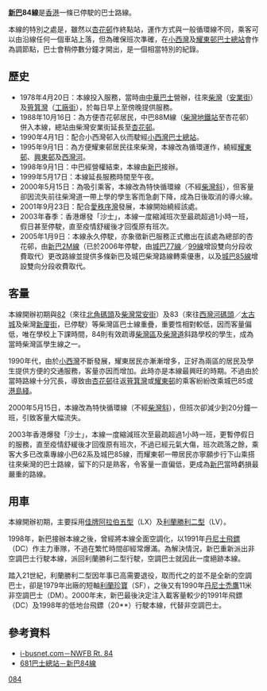 {{Infobox Bus Route
| image=
| number= 新巴84線
| operator= [[新世界第一巴士|新世界第一巴士]]
| garage= 
| length=16.4公里
| time= 57分鐘
| start= 杏花邨
| via= 小西灣、杏花邨、筲箕灣、耀東及西灣河
| end=（循環線）
| level= 0600-0000
| level1= 0600-0000
| frequency= 20-30分鐘一班
| Other_route= 
| vehicle=[[丹尼士飛鏢|丹尼士飛鏢]]<BR>（DC、20**）
| Fare= $3.9
| Section_Fare1=
| Section_Fare2=
| bgcolor= orange
| fontcolor= green
| compete= 專線小巴62、62A<BR>[[城巴85線|城巴85線]]
}}
'''[[新巴|新巴]]84線'''是[[香港|香港]]一條已停駛的巴士路線。

本線的特別之處是，雖然以[[杏花邨|杏花邨]]作終點站，運作方式與一般循環線不同，乘客可以由沿線任何一個車站上落，但為確保班次準確，在[[小西灣|小西灣]]及[[耀東邨巴士總站|耀東邨巴士總站]]會作為調節點，巴士會稍停數分鐘才開出，是一個相當特別的紀錄。

==歷史==
*1978年4月20日：本線投入服務，當時由[[中華巴士|中華巴士]]營辦，往來[[柴灣|柴灣]]（[[安業街|安業街]]）及[[筲箕灣|筲箕灣]]（[[工廠街|工廠街]]），於每日早上至傍晚提供服務。
*1988年10月16日：為方便杏花邨居民，中巴88M線（[[柴灣地鐵站|柴灣地鐵站]]至杏花邨）併入本線，總站由柴灣安業街延長至[[杏花邨|杏花邨]]。
*1990年4月1日：配合小西灣邨入伙而駛經[[小西灣巴士總站|小西灣巴士總站]]。
*1995年9月1日：為方便耀東邨居民往來柴灣，本線改為循環運作，繞經[[耀東邨|耀東邨]]、[[興東邨|興東邨]]及[[西灣河|西灣河]]。
*1998年9月1日：中巴經營權結束，本線由[[新巴|新巴]]接辦。
*1999年5月17日：本線延長服務時間至午夜。
*2000年5月15日：為吸引乘客，本線改為特快循環線（不經[[柴灣道|柴灣斜]]），但客量卻因流失前往柴灣道一帶上學的學生客而急劇下降，成為日後取消的導火線。
*2001年9月23日：配合[[愛秩序灣|愛秩序灣]]發展，本線開始繞經該處。
*2003年春季：香港爆發「沙士」，本線一度縮減班次至最疏超過1小時一班，假日甚至停駛，直至疫情舒緩後才回復原有班次。
*2005年1月9日：本線永久停駛，亦象徵新巴服務正式撤出在該處為總部的杏花邨，由[[新巴2M線|新巴2M線]]（已於2006年停駛，由[[城巴77線|城巴77線]]／[[城巴99線|99線]]增設雙向分段收費取代）更改路線並提供多條新巴及城巴柴灣路線轉乘優惠，以及[[城巴85線|城巴85線]]增設雙向分段收費取代。

==客量==
本線開辦初期與[[新巴82線|82]]（來往[[北角碼頭|北角碼頭]]及[[柴灣|柴灣]][[常安街|常安街]]）及83（來往[[西灣河碼頭|西灣河碼頭]]／[[太古城|太古城]]及柴灣[[新廈街|新廈街]]，已停駛）等柴灣區巴士線重疊，重要性相對較低，因而客量偏低，唯在學校上下課時間，84則有效疏導[[柴灣區|柴灣區]]及[[柴灣道|柴灣道]]斜路學校的學生，成為當時柴灣區學生線之一。

1990年代，由於[[小西灣|小西灣]]不斷發展，耀東居民亦漸漸增多，正好為兩區的居民及學生提供方便的交通服務，客量亦因而增加。此時亦是本線最興旺的時期。不過由於當時路線十分冗長，導致由[[杏花邨|杏花邨]]往返[[筲箕灣|筲箕灣]]或[[耀東邨|耀東邨]]的乘客紛紛改乘城巴85或[[港島綫|港島綫]]。

2000年5月15日，本線改為特快循環線（不經[[柴灣道|柴灣斜]]），但班次卻減少到20分鐘一班，引致客量大幅流失。

2003年香港爆發「沙士」，本線一度縮減班次至最疏超過1小時一班，更暫停假日的服務，直至疫情舒緩後才回復原有班次，不過已經元氣大傷，班次疏落之餘，乘客大多已改乘專線小巴62系及城巴85線，而耀東邨一帶居民亦寧願步行下山乘搭往來柴灣的巴士路線，留下的只是熟客，令客量一直偏低，更成為[[新巴|新巴]]當時虧損最嚴重的路線。

==用車==
本線開辦初期，主要採用[[佳牌阿拉伯五型|佳牌阿拉伯五型]]（LX）及[[利蘭勝利二型|利蘭勝利二型]]（LV）。

1998年，新巴接辦本線之後，曾經將本線全面空調化，以1991年[[丹尼士飛鏢|丹尼士飛鏢]]（DC）作主力車隊，不過在繁忙時間卻經常爆滿。為解決情況，新巴重新派出非空調巴士行駛本線，派回利蘭勝利二型行駛，空調巴士就因此一度絕跡本線。

踏入21世紀，利蘭勝利二型因年事已高需要退役，取而代之的並不是全新的空調巴士，卻是1979年出廠的短軸[[利蘭珍寶|利蘭珍寶]]（SF），之後又有1990年[[丹尼士禿鷹|丹尼士禿鷹]]11米非空調巴士（DM）。2000年末，新巴最後決定注入載客量較少的1991年飛鏢（DC）及1998年的低地台飛鏢（20**）行駛本線，代替非空調巴士。

==參考資料==
*[http://www.i-busnet.com/history/busroutes/nwfb/nwfbr84.html i-busnet.com－NWFB Rt. 84] {{Wayback|url=http://www.i-busnet.com/history/busroutes/nwfb/nwfbr84.html |date=20200924034724 }}
*[http://www.681busterminal.com/hk-84.html 681巴士總站－新巴84線] {{Wayback|url=http://www.681busterminal.com/hk-84.html |date=20160623203532 }}

[[Category:已取消新世界第一巴士路線|084]]